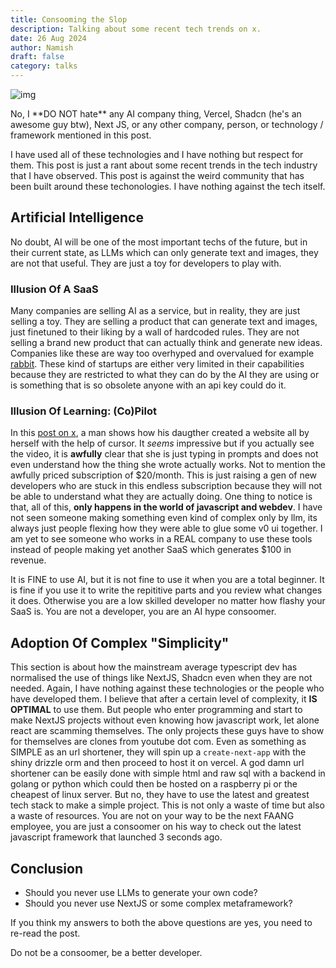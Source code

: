 ```yaml
---
title: Consooming the Slop
description: Talking about some recent tech trends on x.
date: 26 Aug 2024
author: Namish
draft: false
category: talks
---
```


![img](https://i.imgur.com/5CJ72PL.png)

<Callout type="warning">
No, I **DO NOT hate** any AI company thing, Vercel, Shadcn (he's an awesome guy btw), Next JS, or any other company, person, or technology / framework mentioned in this post.
</Callout>


I have used all of these technologies and I have nothing but respect for them. This post is just a rant about some recent trends in the tech industry that I have observed. This post is against the weird community that has been built around these techonologies. I have nothing against the tech itself.

## Artificial Intelligence

No doubt, AI will be one of the most important techs of the future, but in their current state, as LLMs which can only generate text and images, they are not that useful. They are just a toy for developers to play with.

### Illusion Of A SaaS

Many companies are selling AI as a service, but in reality, they are just selling a toy. They are selling a product that can generate text and images, just finetuned to their liking by a wall of hardcoded rules. They are not selling a brand new product that can actually think and generate new ideas. Companies like these are way too overhyped and overvalued for example [rabbit](https://www.rabbit.tech/). These kind of startups are either very limited in their capabilities because they are restricted to what they can do by the AI they are using or is something that is so obsolete anyone with an api key could do it.


### Illusion Of Learning: (Co)Pilot

In this [post on x](https://x.com/rickyrobinett/status/1825581674870055189), a man shows how his daugther created a website all by herself with the help of cursor. It _seems_ impressive but if you actually see the video, it is **awfully** clear that she is just typing in prompts and does not even understand how the thing she wrote actually works. Not to mention the awfully priced subscription of \$20/month. This is just raising a gen of new developers who are stuck in this endless subscription because they will not be able to understand what they are actually doing. One thing to notice is that, all of this, **only happens in the world of javascript and webdev**. I have not seen someone making something even kind of complex only by llm, its always just people flexing how they were able to glue some v0 ui together. I am yet to see someone who works in a REAL company to use these tools instead of people making yet another SaaS which generates \$100 in revenue.

It is FINE to use AI, but it is not fine to use it when you are a total beginner. It is fine if you use it to write the repititive parts and you review what changes it does. Otherwise you are a low skilled developer no matter how flashy your SaaS is. You are not a developer, you are an AI hype consoomer.

## Adoption Of Complex "Simplicity"

This section is about how the mainstream average typescript dev has normalised the use of things like NextJS, Shadcn even when they are not needed. Again, I have nothing against these technologies or the people who have developed them. I believe that after a certain level of complexity, it **IS OPTIMAL** to use them. But people who enter programming and start to make NextJS projects without even knowing how javascript work, let alone react are scamming themselves. The only projects these guys have to show for themselves are clones from youtube dot com. Even as something as SIMPLE as an url shortener, they will spin up a `create-next-app` with the shiny drizzle orm and then proceed to host it on vercel.
A god damn url shortener can be easily done with simple html and raw sql with a backend in golang or python which could then be hosted on a raspberry pi or the cheapest of linux server. But no, they have to use the latest and greatest tech stack to make a simple project. This is not only a waste of time but also a waste of resources. You are not on your way to be the next FAANG employee, you are just a consoomer on his way to check out the latest javascript framework that launched 3 seconds ago.

## Conclusion

+ Should you never use LLMs to generate your own code?
+ Should you never use NextJS or some complex metaframework?

If you think my answers to both the above questions are yes, you need to re-read the post.

Do not be a consoomer, be a better developer.

